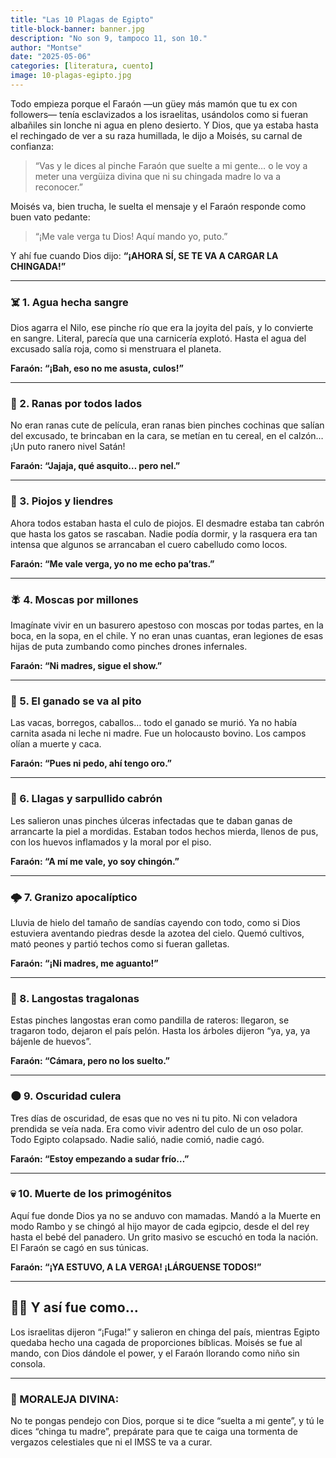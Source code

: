 ```yaml
---
title: "Las 10 Plagas de Egipto"
title-block-banner: banner.jpg
description: "No son 9, tampoco 11, son 10."
author: "Montse"
date: "2025-05-06"
categories: [literatura, cuento]
image: 10-plagas-egipto.jpg
---
```


Todo empieza porque el Faraón —un güey más mamón que tu ex con followers— tenía esclavizados a los israelitas, usándolos como si fueran albañiles sin lonche ni agua en pleno desierto. Y Dios, que ya estaba hasta el rechingado de ver a su raza humillada, le dijo a Moisés, su carnal de confianza:

> “Vas y le dices al pinche Faraón que suelte a mi gente... o le voy a meter una vergüiza divina que ni su chingada madre lo va a reconocer.”

Moisés va, bien trucha, le suelta el mensaje y el Faraón responde como buen vato pedante:

> “¡Me vale verga tu Dios! Aquí mando yo, puto.”

Y ahí fue cuando Dios dijo:
**“¡AHORA SÍ, SE TE VA A CARGAR LA CHINGADA!”**

---

### ☠️ 1. **Agua hecha sangre**

Dios agarra el Nilo, ese pinche río que era la joyita del país, y lo convierte en sangre. Literal, parecía que una carnicería explotó. Hasta el agua del excusado salía roja, como si menstruara el planeta.

**Faraón: “¡Bah, eso no me asusta, culos!”**

---

### 🐸 2. **Ranas por todos lados**

No eran ranas cute de película, eran ranas bien pinches cochinas que salían del excusado, te brincaban en la cara, se metían en tu cereal, en el calzón... ¡Un puto ranero nivel Satán!

**Faraón: “Jajaja, qué asquito... pero nel.”**

---

### 🐜 3. **Piojos y liendres**

Ahora todos estaban hasta el culo de piojos. El desmadre estaba tan cabrón que hasta los gatos se rascaban. Nadie podía dormir, y la rasquera era tan intensa que algunos se arrancaban el cuero cabelludo como locos.

**Faraón: “Me vale verga, yo no me echo pa’tras.”**

---

### 🪰 4. **Moscas por millones**

Imagínate vivir en un basurero apestoso con moscas por todas partes, en la boca, en la sopa, en el chile. Y no eran unas cuantas, eran legiones de esas hijas de puta zumbando como pinches drones infernales.

**Faraón: “Ni madres, sigue el show.”**

---

### 🐄 5. **El ganado se va al pito**

Las vacas, borregos, caballos... todo el ganado se murió. Ya no había carnita asada ni leche ni madre. Fue un holocausto bovino. Los campos olían a muerte y caca.

**Faraón: “Pues ni pedo, ahí tengo oro.”**

---

### 🤢 6. **Llagas y sarpullido cabrón**

Les salieron unas pinches úlceras infectadas que te daban ganas de arrancarte la piel a mordidas. Estaban todos hechos mierda, llenos de pus, con los huevos inflamados y la moral por el piso.

**Faraón: “A mí me vale, yo soy chingón.”**

---

### 🌩️ 7. **Granizo apocalíptico**

Lluvia de hielo del tamaño de sandías cayendo con todo, como si Dios estuviera aventando piedras desde la azotea del cielo. Quemó cultivos, mató peones y partió techos como si fueran galletas.

**Faraón: “¡Ni madres, me aguanto!”**

---

### 🦗 8. **Langostas tragalonas**

Estas pinches langostas eran como pandilla de rateros: llegaron, se tragaron todo, dejaron el país pelón. Hasta los árboles dijeron “ya, ya, ya bájenle de huevos”.

**Faraón: “Cámara, pero no los suelto.”**

---

### 🌑 9. **Oscuridad culera**

Tres días de oscuridad, de esas que no ves ni tu pito. Ni con veladora prendida se veía nada. Era como vivir adentro del culo de un oso polar. Todo Egipto colapsado. Nadie salió, nadie comió, nadie cagó.

**Faraón: “Estoy empezando a sudar frío…”**

---

### 💀 10. **Muerte de los primogénitos**

Aquí fue donde Dios ya no se anduvo con mamadas. Mandó a la Muerte en modo Rambo y se chingó al hijo mayor de cada egipcio, desde el del rey hasta el bebé del panadero. Un grito masivo se escuchó en toda la nación. El Faraón se cagó en sus túnicas.

**Faraón: “¡YA ESTUVO, A LA VERGA! ¡LÁRGUENSE TODOS!”**

---

## 🏃‍♂️ Y así fue como…

Los israelitas dijeron “¡Fuga!” y salieron en chinga del país, mientras Egipto quedaba hecho una cagada de proporciones bíblicas. Moisés se fue al mando, con Dios dándole el power, y el Faraón llorando como niño sin consola.

---

### 🙌 MORALEJA DIVINA:

No te pongas pendejo con Dios, porque si te dice “suelta a mi gente”, y tú le dices “chinga tu madre”, prepárate para que te caiga una tormenta de vergazos celestiales que ni el IMSS te va a curar.